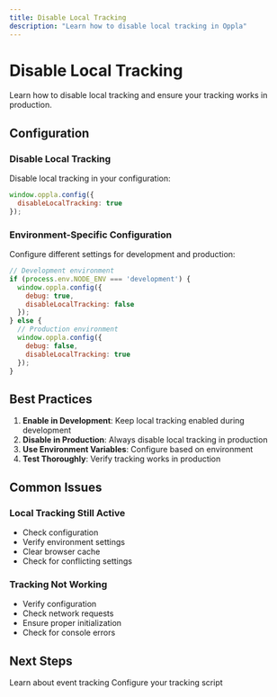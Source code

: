 ```yaml
---
title: Disable Local Tracking
description: "Learn how to disable local tracking in Oppla"
---
```


# Disable Local Tracking

Learn how to disable local tracking and ensure your tracking works in production.

## Configuration

### Disable Local Tracking

Disable local tracking in your configuration:

```javascript
window.oppla.config({
  disableLocalTracking: true
});
```

### Environment-Specific Configuration

Configure different settings for development and production:

```javascript
// Development environment
if (process.env.NODE_ENV === 'development') {
  window.oppla.config({
    debug: true,
    disableLocalTracking: false
  });
} else {
  // Production environment
  window.oppla.config({
    debug: false,
    disableLocalTracking: true
  });
}
```

## Best Practices

1. **Enable in Development**: Keep local tracking enabled during development
2. **Disable in Production**: Always disable local tracking in production
3. **Use Environment Variables**: Configure based on environment
4. **Test Thoroughly**: Verify tracking works in production

## Common Issues

### Local Tracking Still Active

- Check configuration
- Verify environment settings
- Clear browser cache
- Check for conflicting settings

### Tracking Not Working

- Verify configuration
- Check network requests
- Ensure proper initialization
- Check for console errors

## Next Steps

<CardGroup cols={2}>
  <Card
    title="Track Events"
    icon="chart-line"
    href="/analytics/track-events"
  >
    Learn about event tracking
  </Card>
  <Card
    title="Script"
    icon="code"
    href="/analytics/script"
  >
    Configure your tracking script
  </Card>
</CardGroup>